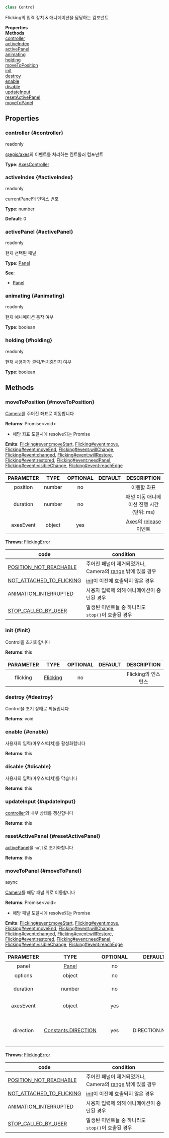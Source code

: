 


```ts
class Control
```
Flicking의 입력 장치 & 애니메이션을 담당하는 컴포넌트

<div className="container">
    <div className="row mb-2"><div className="col col--6"><strong>Properties</strong></div><div className="col col--6"><strong>Methods</strong></div></div>
    <div className="row"><div className="col col--6"><a href="#controller">controller</a><br/><a href="#activeIndex">activeIndex</a><br/><a href="#activePanel">activePanel</a><br/><a href="#animating">animating</a><br/><a href="#holding">holding</a></div><div className="col col--6"><a href="#moveToPosition">moveToPosition</a><br/><a href="#init">init</a><br/><a href="#destroy">destroy</a><br/><a href="#enable">enable</a><br/><a href="#disable">disable</a><br/><a href="#updateInput">updateInput</a><br/><a href="#resetActivePanel">resetActivePanel</a><br/><a href="#moveToPanel">moveToPanel</a></div></div>
  </div>



## Properties

### controller {#controller}

<div className="bulma-tags">

<span className="bulma-tag is-warning">readonly</span>


</div>

[@egjs/axes](https://naver#github#io/egjs-axes/)의 이벤트를 처리하는 컨트롤러 컴포넌트

**Type**: [AxesController](AxesController)
















### activeIndex {#activeIndex}

<div className="bulma-tags">

<span className="bulma-tag is-warning">readonly</span>


</div>

[currentPanel](Flicking#currentPanel)의 인덱스 번호

**Type**: number

**Default**: 0














### activePanel {#activePanel}

<div className="bulma-tags">

<span className="bulma-tag is-warning">readonly</span>


</div>

현재 선택된 패널

**Type**: [Panel](Panel)











**See**:
- [Panel](Panel)




### animating {#animating}

<div className="bulma-tags">

<span className="bulma-tag is-warning">readonly</span>


</div>

현재 애니메이션 동작 여부

**Type**: boolean
















### holding {#holding}

<div className="bulma-tags">

<span className="bulma-tag is-warning">readonly</span>


</div>

현재 사용자가 클릭/터치중인지 여부

**Type**: boolean
















## Methods

### moveToPosition {#moveToPosition}

<div className="bulma-tags">




</div>

[Camera](Camera)를 주어진 좌표로 이동합니다





**Returns**: Promise&lt;void&gt;
- 해당 좌표 도달시에 resolve되는 Promise

**Emits**: [Flicking#event:moveStart](Flicking#event-moveStart), [Flicking#event:move](Flicking#event-move), [Flicking#event:moveEnd](Flicking#event-moveEnd), [Flicking#event:willChange](Flicking#event-willChange), [Flicking#event:changed](Flicking#event-changed), [Flicking#event:willRestore](Flicking#event-willRestore), [Flicking#event:restored](Flicking#event-restored), [Flicking#event:needPanel](Flicking#event-needPanel), [Flicking#event:visibleChange](Flicking#event-visibleChange), [Flicking#event:reachEdge](Flicking#event-reachEdge)

|PARAMETER|TYPE|OPTIONAL|DEFAULT|DESCRIPTION|
|:---:|:---:|:---:|:---:|:---:|
|position|number|no||이동할 좌표|
|duration|number|no||패널 이동 애니메이션 진행 시간 (단위: ms)|
|axesEvent|object|yes||[Axes](https://naver#github#io/egjs-axes/)의 [release](https://naver#github#io/egjs-axes/release/latest/doc/eg#Axes#html#event-release) 이벤트|


**Throws**: [FlickingError](FlickingError)



|code|condition|
|---|---|
|[POSITION_NOT_REACHABLE](Constants#ERROR_CODE)|주어진 패널이 제거되었거나, Camera의 [range](Camera#range) 밖에 있을 경우|
|[NOT_ATTACHED_TO_FLICKING](Constants#ERROR_CODE)|[init](Control#init)이 이전에 호출되지 않은 경우|
|[ANIMATION_INTERRUPTED](Constants#ERROR_CODE)|사용자 입력에 의해 애니메이션이 중단된 경우|
|[STOP_CALLED_BY_USER](Constants#ERROR_CODE)|발생된 이벤트들 중 하나라도 `stop()`이 호출된 경우|







### init {#init}

<div className="bulma-tags">




</div>

Control을 초기화합니다





**Returns**: this




|PARAMETER|TYPE|OPTIONAL|DEFAULT|DESCRIPTION|
|:---:|:---:|:---:|:---:|:---:|
|flicking|[Flicking](Flicking)|no||Flicking의 인스턴스|








### destroy {#destroy}

<div className="bulma-tags">




</div>

Control을 초기 상태로 되돌립니다





**Returns**: void













### enable {#enable}

<div className="bulma-tags">




</div>

사용자의 입력(마우스/터치)를 활성화합니다





**Returns**: this













### disable {#disable}

<div className="bulma-tags">




</div>

사용자의 입력(마우스/터치)를 막습니다





**Returns**: this













### updateInput {#updateInput}

<div className="bulma-tags">




</div>

[controller](Control#controller)의 내부 상태를 갱신합니다





**Returns**: this













### resetActivePanel {#resetActivePanel}

<div className="bulma-tags">




</div>

[activePanel](Control#activePanel)을 `null`로 초기화합니다





**Returns**: this













### moveToPanel {#moveToPanel}

<div className="bulma-tags">



<span className="bulma-tag is-success">async</span>
</div>

[Camera](Camera)를 해당 패널 위로 이동합니다





**Returns**: Promise&lt;void&gt;
- 해당 패널 도달시에 resolve되는 Promise

**Emits**: [Flicking#event:moveStart](Flicking#event-moveStart), [Flicking#event:move](Flicking#event-move), [Flicking#event:moveEnd](Flicking#event-moveEnd), [Flicking#event:willChange](Flicking#event-willChange), [Flicking#event:changed](Flicking#event-changed), [Flicking#event:willRestore](Flicking#event-willRestore), [Flicking#event:restored](Flicking#event-restored), [Flicking#event:needPanel](Flicking#event-needPanel), [Flicking#event:visibleChange](Flicking#event-visibleChange), [Flicking#event:reachEdge](Flicking#event-reachEdge)

|PARAMETER|TYPE|OPTIONAL|DEFAULT|DESCRIPTION|
|:---:|:---:|:---:|:---:|:---:|
|panel|[Panel](Panel)|no||이동할 패널|
|options|object|no||옵션 오브젝트|
|duration|number|no||애니메이션 진행 시간 (단위: ms)|
|axesEvent|object|yes||[Axes](https://naver#github#io/egjs-axes/)의 [release](https://naver#github#io/egjs-axes/release/latest/doc/eg#Axes#html#event-release) 이벤트|
|direction|[Constants.DIRECTION](Constants:DIRECTION)|yes|DIRECTION.NONE|이동할 방향. [circular](Flicking#circular) 옵션 활성화시에만 사용 가능합니다|


**Throws**: [FlickingError](FlickingError)



|code|condition|
|---|---|
|[POSITION_NOT_REACHABLE](Constants#ERROR_CODE)|주어진 패널이 제거되었거나, Camera의 [range](Camera#range) 밖에 있을 경우|
|[NOT_ATTACHED_TO_FLICKING](Constants#ERROR_CODE)|[init](Control#init)이 이전에 호출되지 않은 경우|
|[ANIMATION_INTERRUPTED](Constants#ERROR_CODE)|사용자 입력에 의해 애니메이션이 중단된 경우|
|[STOP_CALLED_BY_USER](Constants#ERROR_CODE)|발생된 이벤트들 중 하나라도 `stop()`이 호출된 경우|








